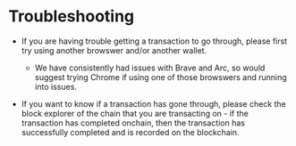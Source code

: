 # Troubleshooting

- If you are having trouble getting a transaction to go through, please first try using another browswer and/or another wallet.
  - We have consistently had issues with Brave and Arc, so would suggest trying Chrome if using one of those browswers and running into issues.

- If you want to know if a transaction has gone through, please check the block explorer of the chain that you are transacting on - if the transaction has completed onchain, then the transaction has successfully completed and is recorded on the blockchain.

